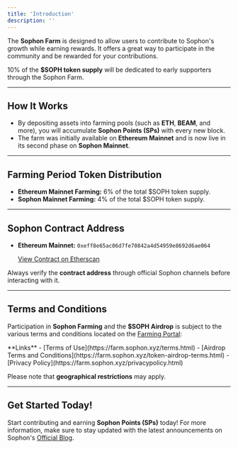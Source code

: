 ```yaml
---
title: 'Introduction'
description: ''
---
```


The **Sophon Farm** is designed to allow users to contribute to Sophon's growth while earning rewards. It offers a great way to participate in the community and be rewarded for your contributions.

<Info>10% of the **$SOPH token supply** will be dedicated to early supporters through the Sophon Farm.</Info>

---

## How It Works

- By depositing assets into farming pools (such as **ETH**, **BEAM**, and more), you will accumulate **Sophon Points (SPs)** with every new block.
- The farm was initially available on **Ethereum Mainnet** and is now live in its second phase on **Sophon Mainnet**.

---

## Farming Period Token Distribution

- **Ethereum Mainnet Farming:** 6% of the total $SOPH token supply.
- **Sophon Mainnet Farming:** 4% of the total $SOPH token supply.

---

## Sophon Contract Address

- **Ethereum Mainnet:** `0xeff8e65ac06d7fe70842a4d54959e8692d6ae064`

  [View Contract on Etherscan](https://etherscan.io/address/0xeff8e65ac06d7fe70842a4d54959e8692d6ae064)

<Tip>Always verify the **contract address** through official Sophon channels before interacting with it.</Tip>

---

## Terms and Conditions

Participation in **Sophon Farming** and the **$SOPH Airdrop** is subject to the various terms and conditions located on the [Farming Portal](https://farm.sophon.xyz/):

<Note>
**Links**
- [Terms of Use](https://farm.sophon.xyz/terms.html)
- [Airdrop Terms and Conditions](https://farm.sophon.xyz/token-airdrop-terms.html)
- [Privacy Policy](https://farm.sophon.xyz/privacypolicy.html)
</Note>

<Warning>Please note that **geographical restrictions** may apply.</Warning>

---

## Get Started Today!

Start contributing and earning **Sophon Points (SPs)** today! For more information, make sure to stay updated with the latest announcements on Sophon's [Official Blog](https://blog.sophon.xyz/).
